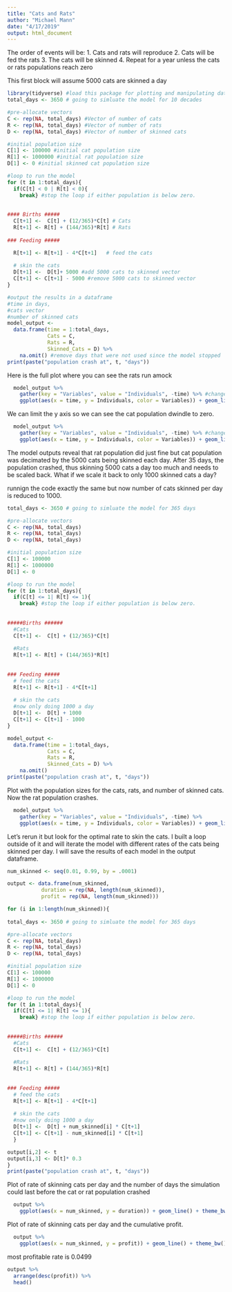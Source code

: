 ```yaml
---
title: "Cats and Rats"
author: "Michael Mann"
date: "4/17/2019"
output: html_document
---
```


The order of events will be:
  1. Cats and rats will reproduce
  2. Cats will be fed the rats
  3. The cats will be skinned
  4. Repeat for a year unless the cats or rats populations reach zero
  
This first block will assume 5000 cats are skinned a day
```r
library(tidyverse) #load this package for plotting and manipulating data
total_days <- 3650 # going to simluate the model for 10 decades

#pre-allocate vectors
C <- rep(NA, total_days) #Vector of number of cats
R <- rep(NA, total_days) #Vector of number of rats
D <- rep(NA, total_days) #Vector of number of skinned cats

#initial population size
C[1] <- 100000 #initial cat population size
R[1] <- 1000000 #initial rat population size
D[1] <- 0 #initial skinned cat population size

#loop to run the model
for (t in 1:total_days){
  if(C[t] < 0 | R[t] < 0){
    break} #stop the loop if either population is below zero.
  
  
#### Births #####
  C[t+1] <-  C[t] + (12/365)*C[t] # Cats
  R[t+1] <- R[t] + (144/365)*R[t] # Rats
  
### Feeding #####

  R[t+1] <- R[t+1] - 4*C[t+1]   # feed the cats
  
  # skin the cats
  D[t+1] <-  D[t]+ 5000 #add 5000 cats to skinned vector
  C[t+1] <- C[t+1] - 5000 #remove 5000 cats to skinned vector
}

#output the results in a dataframe 
#time in days, 
#cats vector
#number of skinned cats
model_output <- 
  data.frame(time = 1:total_days, 
             Cats = C, 
             Rats = R, 
             Skinned_Cats = D) %>%
    na.omit() #remove days that were not used since the model stopped
print(paste("population crash at", t, "days"))
```


Here is the full plot where you can see the rats run amock
```r
  model_output %>%
    gather(key = "Variables", value = "Individuals", -time) %>% #change from wide form to long form
    ggplot(aes(x = time, y = Individuals, color = Variables)) + geom_line() + theme_bw() + scale_y_continuous(labels = function(x) format(x, big.mark = ",", scientific = FALSE)) + xlab("Days") #plot the results!
```


We can limit the y axis so we can see the cat population dwindle to zero. 
```r
  model_output %>%
    gather(key = "Variables", value = "Individuals", -time) %>% #change from wide form to long form
    ggplot(aes(x = time, y = Individuals, color = Variables)) + geom_line() + theme_bw() +  scale_y_continuous(labels = function(x) format(x, big.mark = ",", scientific = FALSE), limits = c(0, 1000000)) + xlab("Days")

```

The model outputs reveal that rat population did just fine but cat population was decimated by the 5000 cats being skinned each day. After 35 days, the population crashed, thus skinning 5000 cats a day too much and needs to be scaled back. What if we scale it back to only 1000 skinned cats a day?


runnign the code exactly the same but now number of cats skinned per day is reduced to 1000.
```r
total_days <- 3650 # going to simluate the model for 365 days

#pre-allocate vectors
C <- rep(NA, total_days)
R <- rep(NA, total_days)
D <- rep(NA, total_days)

#initial population size
C[1] <- 100000
R[1] <- 1000000
D[1] <- 0

#loop to run the model
for (t in 1:total_days){
  if(C[t] <= 1| R[t] <= 1){
    break} #stop the loop if either population is below zero.
  
  
#####Births ######
  #Cats
  C[t+1] <-  C[t] + (12/365)*C[t] 
  
  #Rats
  R[t+1] <- R[t] + (144/365)*R[t] 
  
  
### Feeding #####
  # feed the cats
  R[t+1] <- R[t+1] - 4*C[t+1]
  
  # skin the cats
  #now only doing 1000 a day
  D[t+1] <-  D[t] + 1000
  C[t+1] <- C[t+1] - 1000
}

model_output <- 
  data.frame(time = 1:total_days, 
             Cats = C, 
             Rats = R, 
             Skinned_Cats = D) %>%
    na.omit()
print(paste("population crash at", t, "days"))
```

Plot with the population sizes for the cats, rats, and number of skinned cats. 
Now the rat population crashes.
```r
  model_output %>%
    gather(key = "Variables", value = "Individuals", -time) %>%
    ggplot(aes(x = time, y = Individuals, color = Variables)) + geom_line() + theme_bw() + scale_y_continuous(labels = function(x) format(x, big.mark = ",", scientific = FALSE)) + xlab("Days")

```

Let's rerun it but look for the optimal rate to skin the cats. I built a loop outside of it and will iterate the model with different rates of the cats being skinned per day. I will save the results of each model in the output dataframe. 
```r

num_skinned <- seq(0.01, 0.99, by = .0001)

output <- data.frame(num_skinned, 
           duration = rep(NA, length(num_skinned)), 
           profit = rep(NA, length(num_skinned)))

for (i in 1:length(num_skinned)){
  
total_days <- 3650 # going to simluate the model for 365 days

#pre-allocate vectors
C <- rep(NA, total_days)
R <- rep(NA, total_days)
D <- rep(NA, total_days)

#initial population size
C[1] <- 100000
R[1] <- 1000000
D[1] <- 0

#loop to run the model
for (t in 1:total_days){
  if(C[t] <= 1| R[t] <= 1){
    break} #stop the loop if either population is below zero.
  
  
#####Births ######
  #Cats
  C[t+1] <-  C[t] + (12/365)*C[t] 
  
  #Rats
  R[t+1] <- R[t] + (144/365)*R[t] 
  
  
### Feeding #####
  # feed the cats
  R[t+1] <- R[t+1] - 4*C[t+1]
  
  # skin the cats
  #now only doing 1000 a day
  D[t+1] <-  D[t] + num_skinned[i] * C[t+1]
  C[t+1] <- C[t+1] - num_skinned[i] * C[t+1]
  }

output[i,2] <- t
output[i,3] <- D[t]* 0.3  
}
print(paste("population crash at", t, "days"))
```


Plot of rate of skinning cats per day and the number of days the simulation could last before the cat or rat population crashed
```r
  output %>%
    ggplot(aes(x = num_skinned, y = duration)) + geom_line() + theme_bw() + scale_y_continuous(labels = function(x) format(x, big.mark = ",", scientific = FALSE)) + xlab("Rate of Skinning")

```

Plot of rate of skinning cats per day and the cumulative profit. 
```r
  output %>%
    ggplot(aes(x = num_skinned, y = profit)) + geom_line() + theme_bw() + scale_y_continuous(labels = scales::dollar) + xlab("Rate of Skinning")
```

most profitable rate is 0.0499
```r
output %>%
  arrange(desc(profit)) %>%
  head()
```
